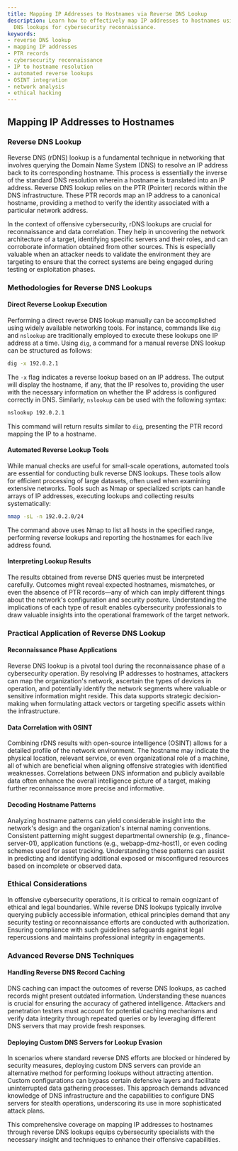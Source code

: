 ```yaml
---
title: Mapping IP Addresses to Hostnames via Reverse DNS Lookup
description: Learn how to effectively map IP addresses to hostnames using reverse
  DNS lookups for cybersecurity reconnaissance.
keywords:
- reverse DNS lookup
- mapping IP addresses
- PTR records
- cybersecurity reconnaissance
- IP to hostname resolution
- automated reverse lookups
- OSINT integration
- network analysis
- ethical hacking
---
```


## Mapping IP Addresses to Hostnames

### Reverse DNS Lookup

Reverse DNS (rDNS) lookup is a fundamental technique in networking that involves querying the Domain Name System (DNS) to resolve an IP address back to its corresponding hostname. This process is essentially the inverse of the standard DNS resolution wherein a hostname is translated into an IP address. Reverse DNS lookup relies on the PTR (Pointer) records within the DNS infrastructure. These PTR records map an IP address to a canonical hostname, providing a method to verify the identity associated with a particular network address.

In the context of offensive cybersecurity, rDNS lookups are crucial for reconnaissance and data correlation. They help in uncovering the network architecture of a target, identifying specific servers and their roles, and can corroborate information obtained from other sources. This is especially valuable when an attacker needs to validate the environment they are targeting to ensure that the correct systems are being engaged during testing or exploitation phases.

### Methodologies for Reverse DNS Lookups

#### Direct Reverse Lookup Execution

Performing a direct reverse DNS lookup manually can be accomplished using widely available networking tools. For instance, commands like `dig` and `nslookup` are traditionally employed to execute these lookups one IP address at a time. Using `dig`, a command for a manual reverse DNS lookup can be structured as follows:

```bash
dig -x 192.0.2.1
```

The `-x` flag indicates a reverse lookup based on an IP address. The output will display the hostname, if any, that the IP resolves to, providing the user with the necessary information on whether the IP address is configured correctly in DNS. Similarly, `nslookup` can be used with the following syntax:

```bash
nslookup 192.0.2.1
```

This command will return results similar to `dig`, presenting the PTR record mapping the IP to a hostname.

#### Automated Reverse Lookup Tools

While manual checks are useful for small-scale operations, automated tools are essential for conducting bulk reverse DNS lookups. These tools allow for efficient processing of large datasets, often used when examining extensive networks. Tools such as Nmap or specialized scripts can handle arrays of IP addresses, executing lookups and collecting results systematically:

```bash
nmap -sL -n 192.0.2.0/24
```

The command above uses Nmap to list all hosts in the specified range, performing reverse lookups and reporting the hostnames for each live address found.

#### Interpreting Lookup Results

The results obtained from reverse DNS queries must be interpreted carefully. Outcomes might reveal expected hostnames, mismatches, or even the absence of PTR records—any of which can imply different things about the network's configuration and security posture. Understanding the implications of each type of result enables cybersecurity professionals to draw valuable insights into the operational framework of the target network.

### Practical Application of Reverse DNS Lookup

#### Reconnaissance Phase Applications

Reverse DNS lookup is a pivotal tool during the reconnaissance phase of a cybersecurity operation. By resolving IP addresses to hostnames, attackers can map the organization's network, ascertain the types of devices in operation, and potentially identify the network segments where valuable or sensitive information might reside. This data supports strategic decision-making when formulating attack vectors or targeting specific assets within the infrastructure.

#### Data Correlation with OSINT

Combining rDNS results with open-source intelligence (OSINT) allows for a detailed profile of the network environment. The hostname may indicate the physical location, relevant service, or even organizational role of a machine, all of which are beneficial when aligning offensive strategies with identified weaknesses. Correlations between DNS information and publicly available data often enhance the overall intelligence picture of a target, making further reconnaissance more precise and informative.

#### Decoding Hostname Patterns

Analyzing hostname patterns can yield considerable insight into the network's design and the organization's internal naming conventions. Consistent patterning might suggest departmental ownership (e.g., finance-server-01), application functions (e.g., webapp-dmz-host1), or even coding schemes used for asset tracking. Understanding these patterns can assist in predicting and identifying additional exposed or misconfigured resources based on incomplete or observed data.

### Ethical Considerations

In offensive cybersecurity operations, it is critical to remain cognizant of ethical and legal boundaries. While reverse DNS lookups typically involve querying publicly accessible information, ethical principles demand that any security testing or reconnaissance efforts are conducted with authorization. Ensuring compliance with such guidelines safeguards against legal repercussions and maintains professional integrity in engagements.

### Advanced Reverse DNS Techniques

#### Handling Reverse DNS Record Caching

DNS caching can impact the outcomes of reverse DNS lookups, as cached records might present outdated information. Understanding these nuances is crucial for ensuring the accuracy of gathered intelligence. Attackers and penetration testers must account for potential caching mechanisms and verify data integrity through repeated queries or by leveraging different DNS servers that may provide fresh responses.

#### Deploying Custom DNS Servers for Lookup Evasion

In scenarios where standard reverse DNS efforts are blocked or hindered by security measures, deploying custom DNS servers can provide an alternative method for performing lookups without attracting attention. Custom configurations can bypass certain defensive layers and facilitate uninterrupted data gathering processes. This approach demands advanced knowledge of DNS infrastructure and the capabilities to configure DNS servers for stealth operations, underscoring its use in more sophisticated attack plans. 

This comprehensive coverage on mapping IP addresses to hostnames through reverse DNS lookups equips cybersecurity specialists with the necessary insight and techniques to enhance their offensive capabilities.